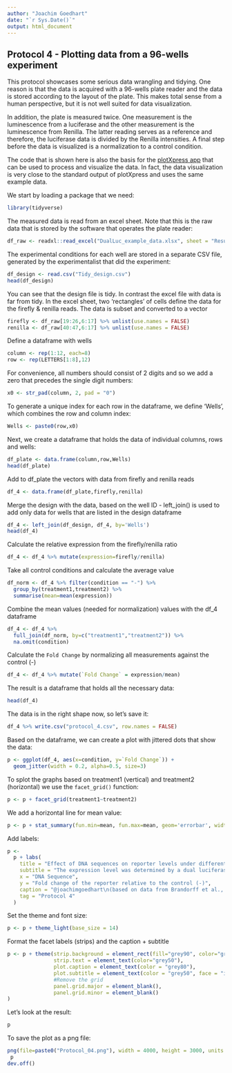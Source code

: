 ```yaml
---
author: "Joachim Goedhart"
date: "`r Sys.Date()`"
output: html_document
---
```


## Protocol 4 - Plotting data from a 96-wells experiment {#protocol-4}

This protocol showcases some serious data wrangling and tidying. One reason is that the data is acquired with a 96-wells plate reader and the data is stored according to the layout of the plate. This makes total sense from a human perspective, but it is not well suited for data visualization.

In addition, the plate is measured twice. One measurement is the luminescence from a luciferase and the other measurement is the luminescence from Renilla. The latter reading serves as a reference and therefore, the luciferase data is divided by the Renilla intensities. A final step before the data is visualized is a normalization to a control condition.

The code that is shown here is also the basis for the [plotXpress app](https://doi.org/10.12688/f1000research.73641.1) that can be used to process and visualize the data. In fact, the data visualization is very close to the standard output of plotXpress and uses the same example data.

We start by loading a package that we need:

```r
library(tidyverse)
```

The measured data is read from an excel sheet. Note that this is the raw data that is stored by the software that operates the plate reader:

```r
df_raw <- readxl::read_excel("DualLuc_example_data.xlsx", sheet = "Results")
```

The experimental conditions for each well are stored in a separate CSV file, generated by the experimentalist that did the experiment:

```r
df_design <- read.csv("Tidy_design.csv")
head(df_design)
```
You can see that the design file is tidy. In contrast the excel file with data is far from tidy. In the excel sheet, two 'rectangles' of cells define the data for the firefly & renilla reads.
The data is subset and converted to a vector

```r
firefly <- df_raw[19:26,6:17] %>% unlist(use.names = FALSE)
renilla <- df_raw[40:47,6:17] %>% unlist(use.names = FALSE)
```

Define a dataframe with wells

```r
column <- rep(1:12, each=8)
row <- rep(LETTERS[1:8],12)
```

For convenience, all numbers should consist of 2 digits and so we add a zero that precedes the single digit numbers:

```r
x0 <- str_pad(column, 2, pad = "0")
```

To generate a unique index for each row in the dataframe, we define 'Wells', which combines the row and column index:

```r
Wells <- paste0(row,x0)
```

Next, we create a dataframe that holds the data of individual columns, rows and wells:

```r
df_plate <- data.frame(column,row,Wells)
head(df_plate)
```

Add to df_plate the vectors with data from firefly and renilla reads

```r
df_4 <- data.frame(df_plate,firefly,renilla)
```

Merge the design with the data, based on the well ID - left_join() is used to add only data for wells that are listed in the design dataframe

```r
df_4 <- left_join(df_design, df_4, by='Wells')
head(df_4)
```

Calculate the relative expression from the firefly/renilla ratio

```r
df_4 <- df_4 %>% mutate(expression=firefly/renilla)
```

Take all control conditions and calculate the average value

```r
df_norm <- df_4 %>% filter(condition == "-") %>%
  group_by(treatment1,treatment2) %>%
  summarise(mean=mean(expression)) 
```

Combine the mean values (needed for normalization) values with the df_4 dataframe

```r
df_4 <- df_4 %>%
  full_join(df_norm, by=c("treatment1","treatment2")) %>%
  na.omit(condition)
```

Calculate the `Fold Change` by normalizing all measurements against the control (-)

```r
df_4 <- df_4 %>% mutate(`Fold Change` = expression/mean)
```

The result is a dataframe that holds all the necessary data:
```r
head(df_4)
```

The data is in the right shape now, so let's save it:

```r
df_4 %>% write.csv("protocol_4.csv", row.names = FALSE)
```

Based on the dataframe, we can create a plot with jittered dots that show the data:

```r
p <- ggplot(df_4, aes(x=condition, y=`Fold Change`)) +
  geom_jitter(width = 0.2, alpha=0.5, size=3)
```

To splot the graphs based on treatment1 (vertical) and treatment2 (horizontal) we use the `facet_grid()` function:

```r
p <- p + facet_grid(treatment1~treatment2)
```

We add a horizontal line for mean value:

```r
p <- p + stat_summary(fun.min=mean, fun.max=mean, geom='errorbar', width=0.6, size=0.5)
```

Add labels:

```r
p <-
  p + labs(
    title = "Effect of DNA sequences on reporter levels under different conditions",
    subtitle = "The expression level was determined by a dual luciferase assay\n and the values were normalized to a control with no DNA sequence (-)",
    x = "DNA Sequence",
    y = "Fold change of the reporter relative to the control (-)",
    caption = "@joachimgoedhart\n(based on data from Brandorff et al., DOI: 10.1101/2021.07.08.451595)",
    tag = "Protocol 4"
  ) 
```

Set the theme and font size:

```r
p <- p + theme_light(base_size = 14)
```

Format the facet labels (strips) and the caption + subtitle

```r
p <- p + theme(strip.background = element_rect(fill="grey90", color="grey50"),
               strip.text = element_text(color="grey50"),
               plot.caption = element_text(color = "grey80"),
               plot.subtitle = element_text(color = "grey50", face = "italic"),
               #Remove the grid
               panel.grid.major = element_blank(),
               panel.grid.minor = element_blank()
)
```

Let's look at the result:

```r
p
```

To save the plot as a png file:

```r
png(file=paste0("Protocol_04.png"), width = 4000, height = 3000, units = "px", res = 400)
 p
dev.off()
```

